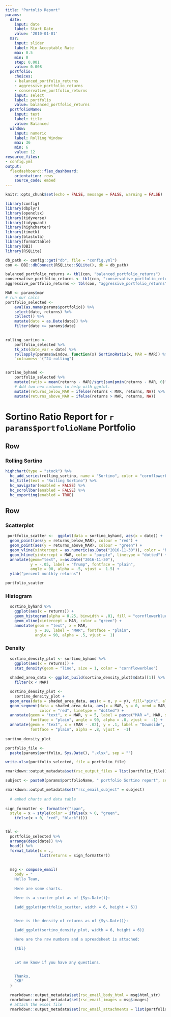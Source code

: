 ```yaml
---
title: "Portolio Report"
params:
  date:
    input: date
    label: Start Date
    value: '2010-01-01'
  mar:
    input: slider
    label: Min Acceptable Rate
    max: 0.5
    min: 0
    step: 0.001
    value: 0.008
  portfolio:
    choices:
    - balanced_portfolio_returns
    - aggressive_portfolio_returns
    - conservative_portfolio_returns
    input: select
    label: portfolio
    value: balanced_portfolio_returns
  portfolioName:
    input: text
    label: title
    value: Balanced
  window:
    input: numeric
    label: Rolling Window
    max: 36
    min: 6
    value: 12
resource_files:
- config.yml
output:
  flexdashboard::flex_dashboard:
    orientation: rows
    source_code: embed
---
```


```r
knitr::opts_chunk$set(echo = FALSE, message = FALSE, warning = FALSE)

library(config)
library(dbplyr)
library(openxlsx)
library(tidyverse)
library(tidyquant)
library(highcharter)
library(timetk)
library(blastula)
library(formattable)
library(DBI)
library(RSQLite)

db_path <- config::get("db", file = "config.yml")
con <- DBI::dbConnect(RSQLite::SQLite(), db = db_path)
```

```r
balanced_portfolio_returns <- tbl(con, "balanced_portfolio_returns")
conservative_portfolio_returns <- tbl(con, "conservative_portfolio_returns")
aggressive_portfolio_returns <- tbl(con, "aggressive_portfolio_returns")
```

```r
MAR <- params$mar
# run our calcs
portfolio_selected <- 
    eval(as.name(params$portfolio)) %>%
    select(date, returns) %>% 
    collect() %>% 
    mutate(date = as.Date(date)) %>% 
    filter(date >= params$date) 

  
rolling_sortino <-
    portfolio_selected %>% 
    tk_xts(date_var = date) %>% 
    rollapply(params$window, function(x) SortinoRatio(x, MAR = MAR)) %>% 
    `colnames<-`("24-rolling")


sortino_byhand <- 
    portfolio_selected %>% 
    mutate(ratio = mean(returns - MAR)/sqrt(sum(pmin(returns - MAR, 0)^2)/nrow(.))) %>% 
    # Add two new columns to help with ggplot.
    mutate(returns_below_MAR = ifelse(returns < MAR, returns, NA)) %>%
    mutate(returns_above_MAR = ifelse(returns > MAR, returns, NA))


```


Sortino Ratio Report for `r params$portfolioName` Portfolio
=================================

Row 
-----------------------------------------------------------------------

### Rolling Sortino

```r
highchart(type = "stock") %>%
  hc_add_series(rolling_sortino, name = "Sortino", color = "cornflowerblue") %>%
  hc_title(text = "Rolling Sortino") %>%
  hc_navigator(enabled = FALSE) %>% 
  hc_scrollbar(enabled = FALSE) %>% 
  hc_exporting(enabled = TRUE)
```


Row
-------------------------------------

### Scatterplot

```r

 portfolio_scatter <-  ggplot(data = sortino_byhand, aes(x = date)) +
  geom_point(aes(y = returns_below_MAR), colour = "red") +
  geom_point(aes(y = returns_above_MAR), colour = "green") + 
  geom_vline(xintercept = as.numeric(as.Date("2016-11-30")), color = "blue") +
  geom_hline(yintercept = MAR, color = "purple", linetype = "dotted") +
  annotate(geom="text", x=as.Date("2016-11-30"), 
           y = -.05, label = "Trump", fontface = "plain", 
           angle = 90, alpha = .5, vjust =  1.5) +
  ylab("percent monthly returns")

portfolio_scatter

```


### Histogram

```r

  sortino_byhand %>% 
    ggplot(aes(x = returns)) +
    geom_histogram(alpha = 0.25, binwidth = .01, fill = "cornflowerblue") +
    geom_vline(xintercept = MAR, color = "green") +
    annotate(geom = "text", x = MAR, 
             y = 10, label = "MAR", fontface = "plain", 
             angle = 90, alpha = .5, vjust =  1)


```

### Density

```r
  
  sortino_density_plot <- sortino_byhand %>% 
    ggplot(aes(x = returns)) +
    stat_density(geom = "line", size = 1, color = "cornflowerblue") 
  
  shaded_area_data <- ggplot_build(sortino_density_plot)$data[[1]] %>% 
    filter(x < MAR)

  sortino_density_plot <- 
    sortino_density_plot + 
  geom_area(data = shaded_area_data, aes(x = x, y = y), fill="pink", alpha = 0.5) +
  geom_segment(data = shaded_area_data, aes(x = MAR, y = 0, xend = MAR, yend = y), 
               color = "red", linetype = "dotted") +
  annotate(geom = "text", x = MAR, y = 5, label = paste("MAR =", MAR, sep = ""), 
           fontface = "plain", angle = 90, alpha = .8, vjust =  -1) +
  annotate(geom = "text", x = (MAR - .02), y = .1, label = "Downside", 
           fontface = "plain", alpha = .8, vjust =  -1)
           
sortino_density_plot
```

```r
portfolio_file <- 
  paste(params$portfolio, Sys.Date(), ".xlsx", sep = "")

write.xlsx(portfolio_selected, file = portfolio_file)

rmarkdown::output_metadata$set(rsc_output_files = list(portfolio_file))
```

```r
subject <- paste0(params$portfolioName, " portfolio Sortino report", sep = " ")

rmarkdown::output_metadata$set("rsc_email_subject" = subject)
  
  # embed charts and data table
  
sign_formatter <- formatter("span", 
  style = x ~ style(color = ifelse(x > 0, "green", 
    ifelse(x < 0, "red", "black"))))


tbl <- 
  portfolio_selected %>%
  arrange(desc(date)) %>% 
  head() %>% 
  format_table(x = .,
               list(returns = sign_formatter))
  
  
  msg <- compose_email(
    body = "
    Hello Team,
    
    Here are some charts.
  
    Here is a scatter plot as of {Sys.Date()}: 

    {add_ggplot(portfolio_scatter, width = 6, height = 6)}


    Here is the density of returns as of {Sys.Date()}: 

    {add_ggplot(sortino_density_plot, width = 6, height = 6)}

    Here are the raw numbers and a spreadsheet is attached:

    {tbl}
    

    Let me know if you have any questions.
    

    Thanks,
    JKR"
  )

  rmarkdown::output_metadata$set(rsc_email_body_html = msg$html_str)
  rmarkdown::output_metadata$set(rsc_email_images = msg$images)
  # attach the excel file
  rmarkdown::output_metadata$set(rsc_email_attachments = list(portfolio_file ))
```
